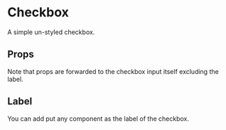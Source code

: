 
<Meta title="Form/Checkbox" />

# Checkbox

<Canvas>
  <Story story={stories.BasicExample} />
</Canvas>

A simple un-styled checkbox.

## Props

Note that props are forwarded to the checkbox input itself excluding the label.

<ArgsTable of={Form.Checkbox} />

## Label

You can add put any component as the label of the checkbox.

<Canvas>
  <Story story={stories.CustomLabelComponent} />
</Canvas>
